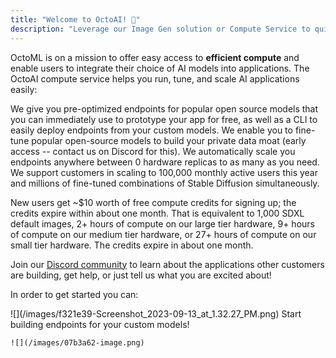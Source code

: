 ```yaml
---
title: "Welcome to OctoAI! 🐙"
description: "Leverage our Image Gen solution or Compute Service to quickly build production-grade GenAI apps."
---
```


OctoML is on a mission to offer easy access to **efficient compute** and enable users to integrate their choice of AI models into applications. The OctoAI compute service helps you run, tune, and scale AI applications easily:

<Card title="Run" icon="play" iconType="duotone">
    We give you pre-optimized endpoints for popular open source models that you can immediately use to prototype your app for free, as well as a CLI to easily deploy endpoints from your custom models.
</Card>
<Card title="Tune" icon="radio-tuner" iconType="duotone">
    We enable you to fine-tune popular open-source models to build your private data moat (early access -- contact us on Discord for this).
</Card>
<Card title="Scale" icon="signal-bars" iconType="duotone">
 We automatically scale you endpoints anywhere between 0 hardware replicas to as many as you need. We support customers in scaling to 100,000 monthly active users this year and millions of fine-tuned combinations of Stable Diffusion simultaneously.

</Card>

New users get \~$10 worth of free compute credits for signing up; the credits expire within about one month. That is equivalent to 1,000 SDXL default images, 2+ hours of compute on our large tier hardware, 9+ hours of compute on our medium tier hardware, or 27+ hours of compute on our small tier hardware. The credits expire in about one month.

Join our [Discord community](https://discord.gg/rXTPeRBcG7) to learn about the applications other customers are building, get help, or just tell us what you are excited about!

In order to get started you can:

<Steps>
  <Step title="Try our demo endpoints">
    ![](/images/f321e39-Screenshot_2023-09-13_at_1.32.27_PM.png) 
  </Step>
  <Step title="Install our CLI/SDK]">
    Start building endpoints for your custom models!

    ![](/images/07b3a62-image.png)
  </Step>
</Steps>